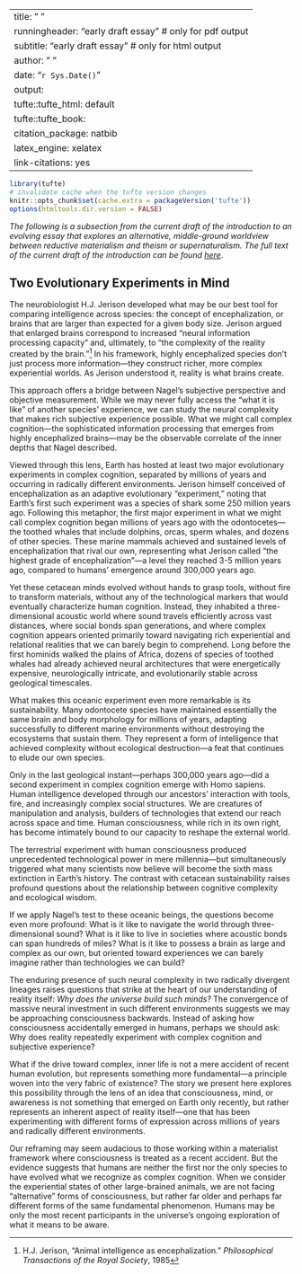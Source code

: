 
---
title: " "
runningheader: "early draft essay"  # only for pdf output
subtitle: "early draft essay"       # only for html output
author: " "
date: "`r Sys.Date()`"
output:
  tufte::tufte_html: default
  tufte::tufte_book:
    citation_package: natbib
    latex_engine: xelatex
link-citations: yes
---


```r
library(tufte)
# invalidate cache when the tufte version changes
knitr::opts_chunk$set(cache.extra = packageVersion('tufte'))
options(htmltools.dir.version = FALSE)
```

*The following is a subsection from the current draft of the introduction to an evolving essay that explores an alternative, middle-ground worldview between reductive materialism and theism or supernaturalism. The full text of the current draft of the introduction can be found [here](https://rpubs.com/rsmyers/1328795)*.

## Two Evolutionary Experiments in Mind

<a id="Jerison"></a> The neurobiologist H.J. Jerison developed what may be our best tool for comparing intelligence across species: the concept of encephalization, or brains that are larger than expected for a given body size. Jerison argued that enlarged brains correspond to increased "neural information processing capacity" and, ultimately, to "the complexity of the reality created by the brain."[^18] In his framework, highly encephalized species don't just process more information—they construct richer, more complex experiential worlds. As Jerison understood it, reality is what brains create. 

This approach offers a bridge between Nagel's subjective perspective and objective measurement. While we may never fully access the "what it is like" of another species' experience, we can study the neural complexity that makes rich subjective experience possible. What we might call complex cognition—the sophisticated information processing that emerges from highly encephalized brains—may be the observable correlate of the inner depths that Nagel described.

Viewed through this lens, Earth has hosted at least two major evolutionary experiments in complex cognition, separated by millions of years and occurring in radically different environments. Jerison himself conceived of encephalization as an adaptive evolutionary "experiment," noting that Earth's first such experiment was a species of shark some 250 million years ago. Following this metaphor, the first major experiment in what we might call complex cognition began millions of years ago with the odontocetes—the toothed whales that include dolphins, orcas, sperm whales, and dozens of other species. These marine mammals achieved and sustained levels of encephalization that rival our own, representing what Jerison called "the highest grade of encephalization"—a level they reached 3-5 million years ago, compared to humans' emergence around 300,000 years ago.

Yet these cetacean minds evolved without hands to grasp tools, without fire to transform materials, without any of the technological markers that would eventually characterize human cognition. Instead, they inhabited a three-dimensional acoustic world where sound travels efficiently across vast distances, where social bonds span generations, and where complex cognition appears oriented primarily toward navigating rich experiential and relational realities that we can barely begin to comprehend. Long before the first hominids walked the plains of Africa, dozens of species of toothed whales had already achieved neural architectures that were energetically expensive, neurologically intricate, and evolutionarily stable across geological timescales.


What makes this oceanic experiment even more remarkable is its sustainability. Many odontocete species have maintained essentially the same brain and body morphology for millions of years, adapting successfully to different marine environments without destroying the ecosystems that sustain them. They represent a form of intelligence that achieved complexity without ecological destruction—a feat that continues to elude our own species.

Only in the last geological instant—perhaps 300,000 years ago—did a second experiment in complex cognition emerge with Homo sapiens. Human intelligence developed through our ancestors' interaction with tools, fire, and increasingly complex social structures. We are creatures of manipulation and analysis, builders of technologies that extend our reach across space and time. Human consciousness, while rich in its own right, has become intimately bound to our capacity to reshape the external world.

The terrestrial experiment with human consciousness produced unprecedented technological power in mere millennia—but simultaneously triggered what many scientists now believe will become the sixth mass extinction in Earth's history. The contrast with cetacean sustainability raises profound questions about the relationship between cognitive complexity and ecological wisdom.

If we apply Nagel's test to these oceanic beings, the questions become even more profound: What is it like to navigate the world through three-dimensional sound? What is it like to live in societies where acoustic bonds can span hundreds of miles? What is it like to possess a brain as large and complex as our own, but oriented toward experiences we can barely imagine rather than technologies we can build?

The enduring presence of such neural complexity in two radically divergent lineages raises questions that strike at the heart of our understanding of reality itself: *Why does the universe build such minds?* The convergence of massive neural investment in such different environments suggests we may be approaching consciousness backwards. Instead of asking how consciousness accidentally emerged in humans, perhaps we should ask: Why does reality repeatedly experiment with complex cognition and subjective experience?

What if the drive toward complex, inner life is not a mere accident of recent human evolution, but represents something more fundamental—a principle woven into the very fabric of existence? The story we present here explores this possibility through the lens of an idea that consciousness, mind, or awareness is not something that emerged on Earth only recently, but rather represents an inherent aspect of reality itself—one that has been experimenting with different forms of expression across millions of years and radically different environments.

Our reframing may seem audacious to those working within a materialist framework where consciousness is treated as a recent accident. But the evidence suggests that humans are neither the first nor the only species to have evolved what we recognize as complex cognition. When we consider the experiential states of other large-brained animals, we are not facing "alternative" forms of consciousness, but rather far older and perhaps far different forms of the same fundamental phenomenon. Humans may be only the most recent participants in the universe's ongoing exploration of what it means to be aware.

[^18]: H.J. Jerison, "Animal intelligence as encephalization." *Philosophical Transactions of the Royal Society*, 1985


